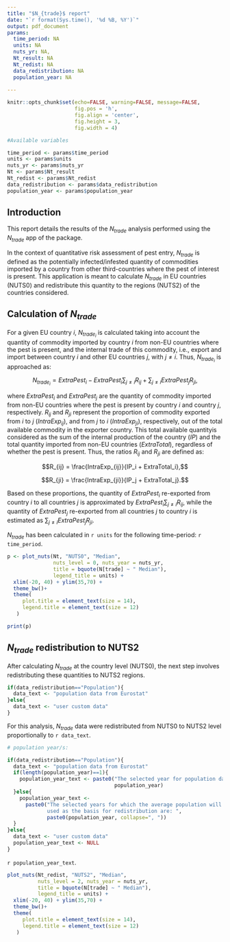 ```yaml
---
title: "$N_{trade}$ report"
date: "`r format(Sys.time(), '%d %B, %Y')`"
output: pdf_document
params:
  time_period: NA
  units: NA
  nuts_yr: NA,
  Nt_result: NA
  Nt_redist: NA
  data_redistribution: NA
  population_year: NA
  
---
```


```r
knitr::opts_chunk$set(echo=FALSE, warning=FALSE, message=FALSE,
                      fig.pos = 'h',
                      fig.align = 'center',
                      fig.height = 3,
                      fig.width = 4)
```

```r
#Available variables

time_period <- params$time_period
units <- params$units
nuts_yr <- params$nuts_yr
Nt <- params$Nt_result
Nt_redist <- params$Nt_redist
data_redistribution <- params$data_redistribution
population_year <- params$population_year

```


## Introduction

This report details the results of the $N_{trade}$ analysis performed using the 
$N_{trade}$ app of the \texttt{qPRAentry} package.

In the context of quantitative risk assessment of pest entry, $N_{trade}$ is defined as the potentially infected/infested quantity of commodities imported by a country from 
other third-countries where the pest of interest is present. 
This application is meant to calculate $N_{trade}$ in EU countries (NUTS0) and 
redistribute this quantity to the regions (NUTS2) of the countries considered.


## Calculation of $N_{trade}$

For a given EU country $i$, $N_{trade_i}$ is calculated taking into account the 
quantity of commodity imported by country $i$ from non-EU countries where the pest 
is present, and the internal trade of this commodity, i.e., export and import 
between country $i$ and other EU countries $j$, with $j \neq i$. Thus, $N_{trade_i}$ 
is approached as:

$$
N_{trade_i} = ExtraPest_i - ExtraPest_i \sum_{j \neq i} R_{ij} + \sum_{j \neq i} ExtraPest_j R_{ji},
$$

where $ExtraPest_i$ and $ExtraPest_j$ are the quantity of commodity imported from 
non-EU countries where the pest is present by country $i$ and country $j$, respectively. 
$R_{ij}$ and $R_{ji}$ represent the proportion of commodity exported from $i$ 
to $j$ ($IntraExp_{ij}$), and from $j$ to $i$ ($IntraExp_{ji}$), respectively, 
out of the total available commodity in the exporter country. This total available
quantityis considered as the sum of the internal production of the country ($IP$) 
and the total quantity imported from non-EU countries ($ExtraTotal$), 
regardless of whether the pest is present. Thus, the ratios $R_{ij}$ and $R_{ji}$ 
are defined as: 

  $$R_{ij} = \frac{IntraExp_{ij}}{IP_i + ExtraTotal_i},$$
  
  $$R_{ji} = \frac{IntraExp_{ji}}{IP_j + ExtraTotal_j}.$$
  

Based on these proportions, the quantity of $ExtraPest_i$ re-exported from country $i$ 
to all countries $j$ is approximated by $ExtraPest_i \sum_{j \neq i} R_{ij}$, 
while the quantity of $ExtraPest_j$ re-exported from all countries $j$ to country 
$i$ is estimated as $\sum_{j \neq i} ExtraPest_j R_{ji}$.
  
$N_{trade}$ has been calculated in `r units` for the following time-period: `r time_period`.

```r

p <- plot_nuts(Nt, "NUTS0", "Median",
               nuts_level = 0, nuts_year = nuts_yr,
               title = bquote(N[trade] ~ " Median"), 
               legend_title = units) +
  xlim(-20, 40) + ylim(35,70) +
  theme_bw()+
  theme(
     plot.title = element_text(size = 14),
     legend.title = element_text(size = 12)
   ) 

print(p)

```
\begin{center}
Figure 1: $N_{trade}$ values by country (NUTS0 level).
\end{center}



## $N_{trade}$ redistribution to NUTS2

After calculating $N_{trade}$ at the country level (NUTS0), the next step involves 
redistributing these quantities to NUTS2 regions. 

```r

if(data_redistribution=="Population"){
  data_text <- "population data from Eurostat"
}else{
  data_text <- "user custom data"
}

```

For this analysis, $N_{trade}$ data were redistributed from NUTS0 to NUTS2 level 
proportionally to `r data_text`.

```r

# population year/s:

if(data_redistribution=="Population"){
  data_text <- "population data from Eurostat"
  if(length(population_year)==1){
    population_year_text <- paste0("The selected year for population data is ",
                                   population_year)
  }else{
    population_year_text <- 
      paste0("The selected years for which the average population will be 
             used as the basis for redistribution are: ", 
             paste0(population_year, collapse=", "))
  }
}else{
  data_text <- "user custom data"
  population_year_text <- NULL
}
```

`r population_year_text`.

```r

plot_nuts(Nt_redist, "NUTS2", "Median", 
          nuts_level = 2, nuts_year = nuts_yr,
          title = bquote(N[trade] ~ " Median"), 
          legend_title = units) +
  xlim(-20, 40) + ylim(35,70) +
  theme_bw()+
  theme(
     plot.title = element_text(size = 14),
     legend.title = element_text(size = 12)
   ) 
```
\begin{center}
Figure 2: $N_{trade}$ values redistributed at the NUTS2 level.
\end{center}
